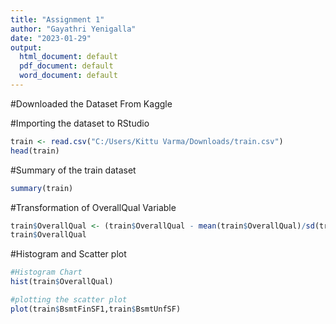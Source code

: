 ---
title: "Assignment 1"
author: "Gayathri Yenigalla"
date: "2023-01-29"
output:
  html_document: default
  pdf_document: default
  word_document: default
---



#Downloaded the Dataset From Kaggle

#Importing the dataset to RStudio
```{r}
train <- read.csv("C:/Users/Kittu Varma/Downloads/train.csv")
head(train)
```

#Summary of the train dataset
```{r}
summary(train)

```



#Transformation of OverallQual Variable 
```{r}
train$OverallQual <- (train$OverallQual - mean(train$OverallQual)/sd(train$OverallQual))
train$OverallQual
```

#Histogram and Scatter plot
```{r}
#Histogram Chart
hist(train$OverallQual)

#plotting the scatter plot
plot(train$BsmtFinSF1,train$BsmtUnfSF)


```